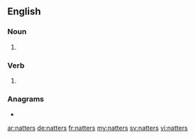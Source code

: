 {{also|nätters}}
==English==

===Noun===
{{head|en|noun plural form}}

# {{plural of|natter|lang=en}}

===Verb===
{{head|en|verb form}}

# {{en-third-person singular of|natter}}

===Anagrams===
* {{l|en|treants}}

[[ar:natters]]
[[de:natters]]
[[fr:natters]]
[[my:natters]]
[[sv:natters]]
[[vi:natters]]